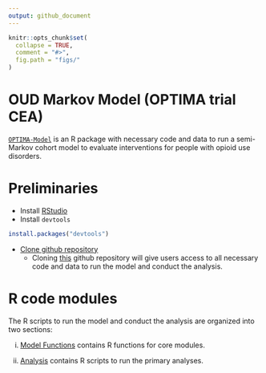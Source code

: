 ---
output: github_document
---

<!-- README.md is generated from README.Rmd. Please edit that file -->

```{r, echo = FALSE}
knitr::opts_chunk$set(
  collapse = TRUE,
  comment = "#>",
  fig.path = "figs/"
)
```

# OUD Markov Model (OPTIMA trial CEA) 


[`OPTIMA-Model`](https://github.com/benenns/OPTIMA-Model) is an R package with necessary code and data to run a semi-Markov cohort model to evaluate interventions for people with opioid use disorders.

# Preliminaries
- Install [RStudio](https://www.rstudio.com/products/rstudio/download/)
- Install `devtools`
```{r, eval=FALSE}
install.packages("devtools")
```
- [Clone github repository](https://docs.github.com/en/enterprise/2.13/user/articles/cloning-a-repository)
  - Cloning [this](https://github.com/benenns/OPTIMA-Model) github repository will give users access to all necessary code and data to run the model and conduct the analysis.

# R code modules

The R scripts to run the model and conduct the analysis are organized into two sections:
  
i. [Model Functions](https://github.com/benenns/OPTIMA-Model/tree/main/R) contains R functions for core modules.
  
ii. [Analysis](https://github.com/benenns/OPTIMA-Model/tree/main/Analysis) contains R scripts to run the primary analyses.
